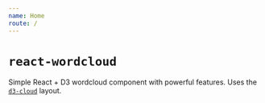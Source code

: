 ```yaml
---
name: Home
route: /
---
```



# `react-wordcloud`

Simple React + D3 wordcloud component with powerful features. Uses the [`d3-cloud`](https://github.com/jasondavies/d3-cloud) layout.

<Hero />
